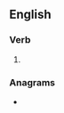 ==English==

===Verb===
{{head|en|verb form}}

# {{en-past of|castle}}

===Anagrams===
* {{anagrams|en|adlects|sclated}}